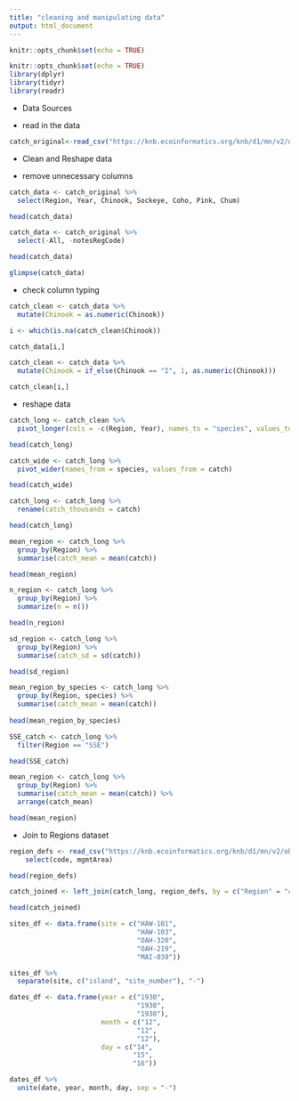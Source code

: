 ```yaml
---
title: "cleaning and manipulating data"
output: html_document
---
```


```r
knitr::opts_chunk$set(echo = TRUE)
```

```r
knitr::opts_chunk$set(echo = TRUE)
library(dplyr)
library(tidyr)
library(readr)
```

* Data Sources

+ read in the data
```r
catch_original<-read_csv("https://knb.ecoinformatics.org/knb/d1/mn/v2/object/df35b.302.1")
```


* Clean and Reshape data

+ remove unnecessary columns
```r
catch_data <- catch_original %>% 
  select(Region, Year, Chinook, Sockeye, Coho, Pink, Chum)

head(catch_data)
```
```r
catch_data <- catch_original %>% 
  select(-All, -notesRegCode)

head(catch_data)
```
```r
glimpse(catch_data)
```

+ check column typing

```r
catch_clean <- catch_data %>% 
  mutate(Chinook = as.numeric(Chinook))
```
```r
i <- which(is.na(catch_clean$Chinook))
```

```r
catch_data[i,]
```

```r
catch_clean <- catch_data %>% 
  mutate(Chinook = if_else(Chinook == "I", 1, as.numeric(Chinook)))
```

```r
catch_clean[i,]
```

+ reshape data
```r
catch_long <- catch_clean %>% 
  pivot_longer(cols = -c(Region, Year), names_to = "species", values_to = "catch")

head(catch_long)
```

```r
catch_wide <- catch_long %>% 
  pivot_wider(names_from = species, values_from = catch)

head(catch_wide)
```

```r
catch_long <- catch_long %>% 
  rename(catch_thousands = catch)

head(catch_long)
```

```r
mean_region <- catch_long %>% 
  group_by(Region) %>%
  summarise(catch_mean = mean(catch))

head(mean_region)
```

```r
n_region <- catch_long %>% 
  group_by(Region) %>%
  summarize(n = n())

head(n_region)
```

```r
sd_region <- catch_long %>% 
  group_by(Region) %>%
  summarise(catch_sd = sd(catch))

head(sd_region)
```

```r
mean_region_by_species <- catch_long %>% 
  group_by(Region, species) %>% 
  summarise(catch_mean = mean(catch))
            
head(mean_region_by_species)
```
```r
SSE_catch <- catch_long %>% 
  filter(Region == "SSE")

head(SSE_catch)
```
```r
mean_region <- catch_long %>% 
  group_by(Region) %>%
  summarise(catch_mean = mean(catch)) %>% 
  arrange(catch_mean)

head(mean_region)
```

* Join to Regions dataset

```r
region_defs <- read_csv("https://knb.ecoinformatics.org/knb/d1/mn/v2/object/df35b.303.1") %>% 
    select(code, mgmtArea)

head(region_defs)
```

```r
catch_joined <- left_join(catch_long, region_defs, by = c("Region" = "code"))

head(catch_joined)
```

```r
sites_df <- data.frame(site = c("HAW-101",
                                "HAW-103",
                                "OAH-320",
                                "OAH-219",
                                "MAI-039"))

sites_df %>% 
  separate(site, c("island", "site_number"), "-")
```

```r
dates_df <- data.frame(year = c("1930",
                                "1930",
                                "1930"),
                       month = c("12",
                                "12",
                                "12"),
                       day = c("14",
                               "15",
                               "16"))

dates_df %>% 
  unite(date, year, month, day, sep = "-")
```

